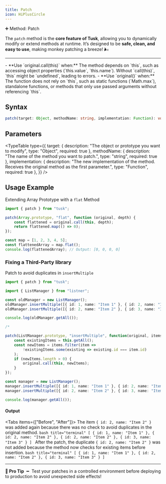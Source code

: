 ```yaml
---
title: Patch
icon: HiPlusCircle
---
```


<div className="w-full flex items-center justify-center"><span className="text-4xl font-bold">➕ Method: Patch</span></div>

The `patch` method is the **core feature of Tusk**, allowing you to dynamically modify or extend methods at runtime. 
It’s designed to be **safe, clean, and easy to use**, making monkey patching a breeze! 🌬️

---

<Callout type="info" title="Differences Between 'original()' and 'original.call(this)'">
  - **Use `original.call(this)` when:** The method depends on `this`, such as accessing object properties (`this.value`, `this.name`). Without `call(this)`, `this` might be `undefined`, leading to errors.
  - **Use `original()` when:** The function does not rely on `this`, such as static functions (`Math.max`), standalone functions, or methods that only use passed arguments without referencing `this`.
</Callout>

## Syntax
```ts
patch(target: Object, methodName: string, implementation: Function): void;
``` 

## Parameters
<TypeTable
  type={{
    target: {
      description:
        "The object or prototype you want to modify",
      type: "Object",
      required: true
    },
    methodName: {
      description:
        "The name of the method you want to patch.",
      type: "string",
      required: true
    },
    implementation: {
      description:
        "The new implementation of the method. Receives the original method as the first parameter.",
      type: "Function",
      required: true
    },
  }}
/>

## Usage Example
Extending Array Prototype with a `flat` Method
```ts title="math.ts"
import { patch } from "tusk";

patch(Array.prototype, "flat", function (original, depth) {
    const flattened = original.call(this, depth); 
    return flattened.map(() => 0); 
});

const map = [1, 2, 3, 4, 5];
const flattenedArray = map.flat();
console.log(flattenedArray); // Output: [0, 0, 0, 0]
``` 

### Fixing a Third-Party library
Patch to avoid duplicates in `insertMultiple`
```ts title="list.ts"
import { patch } from "tusk";

import { ListManager } from "listner";

const oldManager = new ListManager();
oldManager.insertMultiple([{ id: 1, name: "Item 1" }, { id: 2, name: "Item 2" }]);
oldManager.insertMultiple([{ id: 2, name: "Item 2" }, { id: 3, name: "Item 3" }]);

console.log(oldManager.getAll());

/*                                                                                   */

patch(ListManager.prototype, "insertMultiple", function(original, items) {
    const existingItems = this.getAll();
    const newItems = items.filter(item => 
        !existingItems.some(existing => existing.id === item.id)
    );
    if (newItems.length > 0) {
        original.call(this, newItems);
    }
});

const manager = new ListManager();
manager.insertMultiple([{ id: 1, name: "Item 1" }, { id: 2, name: "Item 2" }]);
manager.insertMultiple([{ id: 2, name: "Item 2" }, { id: 3, name: "Item 3" }]);

console.log(manager.getAll());
```
#### Output
<Tabs items={["Before", "After"]}>
    <Tab>
        The item `{ id: 2, name: "Item 2" }` was added again because there was no check to avoid duplicates in the original method.
        ```bash title="terminal"
        [
            { id: 1, name: "Item 1" },
            { id: 2, name: "Item 2" },
            { id: 2, name: "Item 2" },
            { id: 3, name: "Item 3" }
        ]
        ```
    </Tab>
    <Tab>
        After the patch, the duplicate `{ id: 2, name: "Item 2" }` was not added because the method now checks for existing items before insertion.
        ```bash title="terminal"
        [
            { id: 1, name: "Item 1" },
            { id: 2, name: "Item 2" },
            { id: 3, name: "Item 3" }
        ]
        ```
    </Tab>
</Tabs>

---

**🧠 Pro Tip** ╺╸ Test your patches in a controlled environment before deploying to production to avoid unexpected side effects!